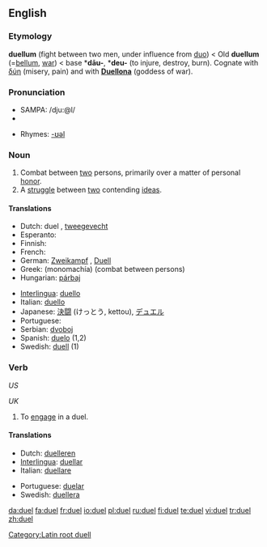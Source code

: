 ==English==

===Etymology===
{{ML.}} '''duellum''' (fight between two men, under influence from [[duo#Latin|duo]]) < Old {{L.}} '''duellum''' (=[[bellum]], [[war]]) < {{PIE.}} base *'''dāu-''', *'''deu-''' (to injure, destroy, burn). Cognate with {{AGr.}} [[δύη]] (misery, pain) and with '''[[w:Duellona|Duellona]]''' (goddess of war).

===Pronunciation===
*SAMPA: /dju:@l/
*{{audio|en-us-duel.ogg|Audio (US)}}

*Rhymes: [[Rhymes:English:-ʊəl|-ʊəl]]

===Noun===
{{en-noun}}

# Combat between [[two]] persons, primarily over a matter of personal [[honor]].
# A [[struggle]] between [[two]] contending [[idea]]s.

====Translations====
{{checktrans-top|}}
* Dutch: duel {{n}}, [[tweegevecht]] {{n}}
* Esperanto: {{t-|eo|duelo|xs=Esperanto}}
* Finnish: {{t-|fi|kaksintaistelu}}
* French: {{t+|fr|duel|m}}
* German: [[Zweikampf]] {{m}}, [[Duell]] {{n}}
* Greek: {{t|el|μονομαχία|f|sc=Grek}} (monomachía) (combat between persons)
* Hungarian: [[párbaj]]
{{trans-mid}}
* [[Interlingua]]: [[duello]]
* Italian: [[duello]] {{m}}
* Japanese: [[決闘]] (けっとう, kettou), [[デュエル]]
* Portuguese: {{t+|pt|duelo|m}}
* Serbian: [[dvoboj]]
* Spanish: [[duelo]] {{m}} (1,2)
* Swedish: [[duell]] {{c}} (1)
{{trans-bottom}}

===Verb===
{{en-verb|duels|dueling|dueled}} ''US''

{{en-verb|duels|duelling|duelled}} ''UK''

# To [[engage]] in a duel.

====Translations====
{{trans-top|engage in a duel}}
* Dutch: [[duelleren]]
* [[Interlingua]]: [[duellar]]
* Italian: [[duellare]]
{{trans-mid}}
* Portuguese: [[duelar]]
* Swedish: [[duellera]]
{{trans-bottom}}

[[Category:Latin root duell]]

[[da:duel]]
[[fa:duel]]
[[fr:duel]]
[[io:duel]]
[[pl:duel]]
[[ru:duel]]
[[fi:duel]]
[[te:duel]]
[[vi:duel]]
[[tr:duel]]
[[zh:duel]]